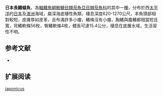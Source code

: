 {{Speciesbox
| name = 日本長鰭蝠魚
| image = 
| image_width = 240px
| image_caption = 
| status = NE
| status_system = IUCN3.1
| genus = Dibranchus
| species = japonicus
| authority = Amaoka & Toyoshima, 1981
| synonyms = 
}}

'''日本長鰭蝠魚'''，為[[輻鰭魚綱|輻鰭魚綱]][[鮟鱇目|鮟鱇目]][[棘茄魚亞目|棘茄魚亞目]][[棘茄魚科|棘茄魚科]]的其中一[[種|種]]，分布於西[[太平洋|太平洋]]的[[日本|日本]]及[[澳洲|澳洲]]海域，屬深海底棲性魚類，棲息深度620-1270公尺，本魚頭部相對較短，皮膚厚如皮革，且布滿許多小瘤，鰭條沒有小瘤，胸鰭與腹鰭都相當短且寬，背鰭軟條56枚，臀鰭軟條4枚，體長可達15.4公分，棲息在底層水域，生活習性不明。

==参考文献==
*{{FishBase_species|genus=Dibranchus|species=japonicus|year=2014|month=2}}

== 扩展阅读 ==
{{refbegin}}
{{wikispecies-inline|Dibranchus japonicus |日本長鰭蝠魚}}
{{refend}}
{{Taxonbar|from=Q1954708}}

[[Category:長鰭蝠魚屬|japonicus]]


{{魚類小作品}}